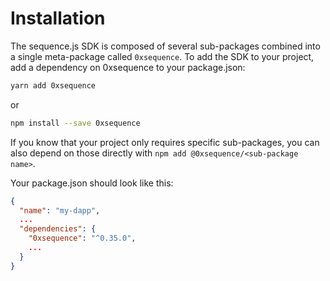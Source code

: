 # Installation

The sequence.js SDK is composed of several sub-packages combined into a single meta-package called `0xsequence`.
To add the SDK to your project, add a dependency on 0xsequence to your package.json:

```sh
yarn add 0xsequence
```

or

```sh
npm install --save 0xsequence
```

If you know that your project only requires specific sub-packages, you can also depend on those directly with
`npm add @0xsequence/<sub-package name>`.

Your package.json should look like this:
```json
{
  "name": "my-dapp",
  ...
  "dependencies": {
    "0xsequence": "^0.35.0",
    ...
  }
}
```
